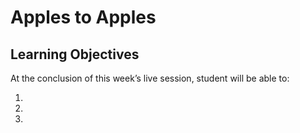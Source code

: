 # Apples to Apples

## Learning Objectives 

At the conclusion of this week's live session, student will be able to:

1. 
2. 
3. 